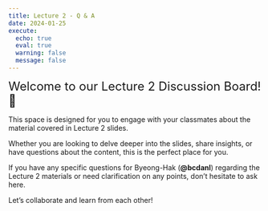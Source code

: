 ```yaml
---
title: Lecture 2 - Q & A
date: 2024-01-25
execute: 
  echo: true
  eval: true
  warning: false
  message: false
---
```


<font size = "5">Welcome to our Lecture 2 Discussion Board! 👋 </font>


This space is designed for you to engage with your classmates about the material covered in Lecture 2 slides.

Whether you are looking to delve deeper into the slides, share insights, or have questions about the content, this is the perfect place for you.

If you have any specific questions for Byeong-Hak (**@bcdanl**) regarding the Lecture 2 materials or need clarification on any points, don't hesitate to ask here. 

Let's collaborate and learn from each other!
